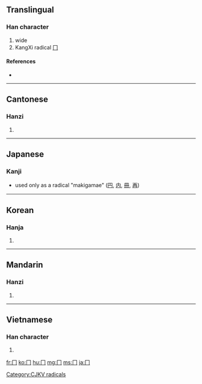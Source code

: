 ==Translingual==
{{stroke order|type=animate}}

===Han character===
{{Han char|rn=13|rad=冂|as=00|sn=2|four=|canj=中尸 (LS), X中尸 (XLS)}}

# wide
# KangXi radical [[Index:Chinese radical/冂|冂]]

====References====
* {{Han ref|kx=0128.300|dkj=01506|dj=0289.090|hdz=10096.130|uh=5182|ud=20866}}

----

==Cantonese==

===Hanzi===
{{yue-hanzi|jyut=|y=gwing2}}

# {{defn|Cantonese|sort=冂00}}

----

==Japanese==

===Kanji===
* used only as a radical "makigamae" ([[円]], [[内]], [[冊]], [[再]])

----

==Korean==

===Hanja===
{{ko-hanja|hangeul=경|rv=gyeong|mr=kyŏng}}

# {{defn|Korean|sort=冂00}}

[[Category:CJKV radicals]]

----

==Mandarin==

===Hanzi===
{{cmn-hanzi|pin=[[jiōng]] ([[jiong1]])|wg=chiung<sup>1</sup>}}

# {{defn|Mandarin|sort=冂00}}

----

==Vietnamese==

===Han character===
{{vi-hantu|[[quynh]]|rs=冂00}}

# {{defn|Vietnamese|sort=冂00}}

[[fr:冂]]
[[ko:冂]]
[[hu:冂]]
[[mg:冂]]
[[ms:冂]]
[[ja:冂]]